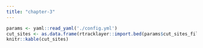 ```yaml
---
title: "chapter-3"
---
```


```r
params <- yaml::read_yaml('./config.yml')
cut_sites <- as.data.frame(rtracklayer::import.bed(params$cut_sites_file))
knitr::kable(cut_sites)
```